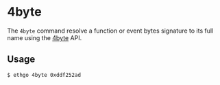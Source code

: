 
# 4byte

The `4byte` command resolve a function or event bytes signature to its full name using the [4byte](https://www.4byte.directory/) API.

## Usage

```shell
$ ethgo 4byte 0xddf252ad
```